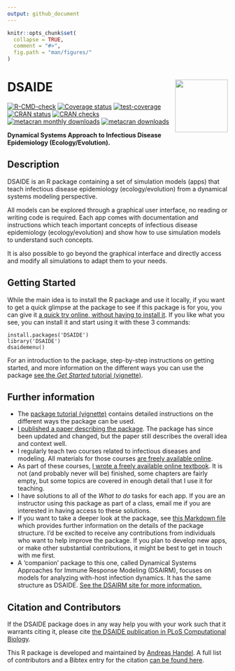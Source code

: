 ```yaml
---
output: github_document
---
```


<!-- README.md is generated from README.Rmd. Please edit that file -->

```r
knitr::opts_chunk$set(
  collapse = TRUE,
  comment = "#>",
  fig.path = "man/figures/"
)
```

# DSAIDE <img src="man/figures/logo.png" align="right" alt="" width="120" />

<!-- badges: start -->
[![R-CMD-check](https://github.com/ahgroup/DSAIDE/workflows/R-CMD-check/badge.svg)](https://github.com/ahgroup/DSAIDE/actions)
[![Coverage status](https://codecov.io/gh/ahgroup/DSAIDE/branch/master/graph/badge.svg?token=OGO3sVEcPD)](https://codecov.io/gh/ahgroup/DSAIDE)
[![test-coverage](https://github.com/ahgroup/DSAIDE/workflows/test-coverage/badge.svg)](https://github.com/ahgroup/DSAIDE/actions)
[![CRAN status](https://www.r-pkg.org/badges/version/DSAIDE)](https://cran.r-project.org/package=DSAIDE)
[![CRAN checks](https://cranchecks.info/badges/summary/DSAIDE)](https://cran.r-project.org/web/checks/check_results_DSAIDE.html)
[![metacran monthly downloads](https://cranlogs.r-pkg.org/badges/DSAIDE)](https://cran.r-project.org/package=DSAIDE)
[![metacran downloads](https://cranlogs.r-pkg.org/badges/grand-total/DSAIDE?color=ff69b4)](https://cran.r-project.org/package=DSAIDE)
<!-- badges: end -->

**Dynamical Systems Approach to Infectious Disease Epidemiology (Ecology/Evolution).**

## Description
DSAIDE is an R package containing a set of simulation models (apps) that teach infectious disease epidemiology (ecology/evolution) from a dynamical systems modeling perspective. 

All models can be explored through a graphical user interface, no reading or writing code is required. Each app comes with documentation and instructions which teach important concepts of infectious disease epidemiology (ecology/evolution) and show how to use simulation models to understand such concepts. 

It is also possible to go beyond the graphical interface and directly access and modify all simulations to adapt them to your needs.


## Getting Started
While the main idea is to install the R package and use it locally, if you want to get a quick glimpse at the package to see if this package is for you, you can give it [a quick try online, without having to install it](https://shiny.ovpr.uga.edu/DSAIDE/). If you like what you see, you can install it and start using it with these 3 commands:
``` 
install.packages('DSAIDE')
library('DSAIDE')
dsaidemenu()
```
For an introduction to the package, step-by-step instructions on getting started, and more information on the different ways you can use the package [see the _Get Started_ tutorial (vignette)](https://ahgroup.github.io/DSAIDE/articles/DSAIDE.html).


## Further information
* The [package tutorial (vignette)](https://ahgroup.github.io/DSAIDE/articles/DSAIDE.html) contains detailed instructions on the different ways the package can be used.
* [I published a paper describing the package](https://doi.org/10.1371/journal.pcbi.1005642). The package has since been updated and changed, but the paper still describes the overall idea and context well.  
* I regularly teach two courses related to infectious diseases and modeling. All materials for those courses [are freely available online](https://andreashandel.github.io/IDEMAcourse/). 
* As part of these courses, [I wrote a freely available online textbook](https://andreashandel.github.io/IDEMAbook/). It is not (and probably never will be) finished, some chapters are fairly empty, but some topics are covered in enough detail that I use it for teaching. 
* I have solutions to all of the _What to do_ tasks for each app. If you are an instructor using this package as part of a class, email me if you are interested in having access to these solutions.
* If you want to take a deeper look at the package, see [this Markdown file](https://github.com/ahgroup/DSAIDE/blob/master/inst/docsfordevelopers/documentation.md) which provides further information on the details of the package structure. I'd be excited to receive any contributions from individuals who want to help improve the package. If you plan to develop new apps, or make other substantial contributions, it might be best to get in touch with me first.
* A 'companion' package to this one, called Dynamical Systems Approaches for Immune Response Modeling (DSAIRM), focuses on models for analyzing with-host infection dynamics. It has the same structure as DSAIDE. [See the DSAIRM site for more information.](https://ahgroup.github.io/DSAIRM/)

## Citation and Contributors
If the DSAIDE package does in any way help you with your work such that it warrants citing it, please cite [the DSAIDE publication in PLoS Computational Biology](https://doi.org/10.1371/journal.pcbi.1005642). 

This R package is developed and maintained by [Andreas Handel](https://www.andreashandel.com/). A full list of contributors and a Bibtex entry for the citation [can be found here](https://ahgroup.github.io/DSAIDE/authors.html).
